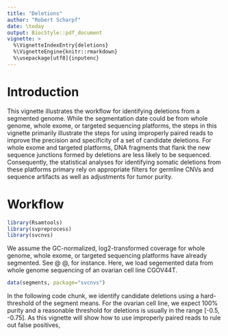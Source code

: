 ```yaml
---
title: "Deletions"
author: "Robert Scharpf"
date: \today
output: BiocStyle::pdf_document
vignette: >
  %\VignetteIndexEntry{deletions}
  %\VignetteEngine{knitr::rmarkdown}
  %\usepackage[utf8]{inputenc} 
---
```


# Introduction

This vignette illustrates the workflow for identifying deletions from a
segmented genome. While the segmentation date could be from whole genome, whole
exome, or targeted sequencing platforms, the steps in this vignette primarily
illustrate the steps for using improperly paired reads to improve the precision
and specificity of a set of candidate deletions. For whole exome and targeted
platforms, DNA fragments that flank the new sequence junctions formed by
deletions are less likely to be sequenced. Consequently, the statistical
analyses for identifying somatic deletions from these platforms primary rely on
appropriate filters for germline CNVs and sequence artifacts as well as
adjustments for tumor purity.

# Workflow

```r
library(Rsamtools)
library(svpreprocess)
library(svcnvs)
```


We assume the GC-normalized, log2-transformed coverage for whole genome, whole
exome, or targeted sequencing platforms have already segmented. See @ @, for
instance. Here, we load segemented data from whole genome sequencing of an
ovarian cell line CGOV44T.

```r
data(segments, package="svcnvs")
```

In the following code chunk, we identify candidate deletions using a
hard-threshold of the segment means. For the ovarian cell line, we expect 100%
purity and a reasonable threshold for deletions is usually in the range [-0.5,
-0.75]. As this vignette will show how to use improperly paired reads to rule
out false positives,


